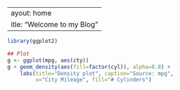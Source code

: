  ---
layout: home
title: "Welcome to my Blog"
---

```r
library(ggplot2)

## Plot
g <- ggplot(mpg, aes(cty))
g + geom_density(aes(fill=factor(cyl)), alpha=0.8) + 
    labs(title="Density plot", caption="Source: mpg", 
         x="City Mileage", fill="# Cylinders")
```
